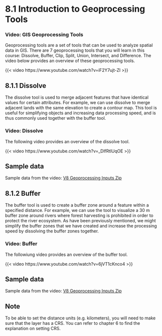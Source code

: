 # 8.1 Introduction to Geoprocessing Tools {.unnumbered}

### Video: GIS Geoprocessing Tools

Geoprocessing tools are a set of tools that can be used to analyze spatial data in GIS. There are 7 geoprocessing tools that you will learn in this course: Dissolve, Buffer, Clip, Split, Union, Intersect, and Difference. The video below provides an overview of these geoprocessing tools.

{{< video https://www.youtube.com/watch?v=iF2Y7ujt-ZI >}}

## 8.1.1 Dissolve

The dissolve tool is used to merge adjacent features that have identical values for certain attributes. For example, we can use dissolve to merge adjacent lands with the same elevation to create a contour map. This tool is useful for simplifying objects and increasing data processing speed, and is thus commonly used together with the buffer tool.

### Video: Dissolve

The following video provides an overview of the dissolve tool.

{{< video https://www.youtube.com/watch?v=_DlfRtIUqOE >}}

::: callout-tip
# Sample data

Sample data from the video: [V8 Geoprocessing Inputs Zip](/external_files/V8_Geoprocessing_Inputs_Only.zip)
:::

## 8.1.2 Buffer

The buffer tool is used to create a buffer zone around a feature within a specified distance. For example, we can use the tool to visualize a 30 m buffer zone around rivers where forest harvesting is prohibited in order to protect the river ecosystem. As have been previously mentioned, we might simplify the buffer zones that we have created and increase the processing speed by dissolving the buffer zones together.

### Video: Buffer

The followiung video provides an overview of the buffer tool.

{{< video https://www.youtube.com/watch?v=6jVT1cKnco4 >}}

::: callout-tip
# Sample data

Sample data from the video: [V8 Geoprocessing Inputs Zip](/external_files/V8_Geoprocessing_Inputs_Only.zip)
:::

::: callout-tip
# Note

To be able to set the distance units (e.g. kilometers), you will need to make sure that the layer has a CRS. You can refer to chapter 6 to find the explanation on setting CRS.
:::
